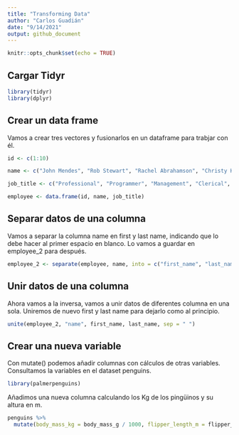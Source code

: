 ```yaml
---
title: "Transforming Data"
author: "Carlos Guadián"
date: "9/14/2021"
output: github_document
---
```


```r
knitr::opts_chunk$set(echo = TRUE)
```

## Cargar Tidyr
```r
library(tidyr)
library(dplyr)
```

## Crear un data frame
Vamos a crear tres vectores y fusionarlos en un dataframe para trabjar con él.

```r
id <- c(1:10)

name <- c("John Mendes", "Rob Stewart", "Rachel Abrahamson", "Christy Hickman", "Johnson Harper", "Candace Miller", "Carlson Landy", "Pansy Jordan", "Darius Berry", "Claudia Garcia")

job_title <- c("Professional", "Programmer", "Management", "Clerical", "Developer", "Programmer", "Management", "Clerical", "Developer", "Programmer")

employee <- data.frame(id, name, job_title)
```

## Separar datos de una columna
Vamos a separar la columna name en first y last name, indicando que lo debe hacer 
al primer espacio en blanco. Lo vamos a guardar en employee_2 para después.

```r
employee_2 <- separate(employee, name, into = c("first_name", "last_name"), sep = " ")
```

## Unir datos de una columna
Ahora vamos a la inversa, vamos a unir datos de diferentes columna en una sola.
Uniremos de nuevo first y last name para dejarlo como al principio.

```r
unite(employee_2, "name", first_name, last_name, sep = " ")
```

## Crear una nueva variable
Con mutate() podemos añadir columnas con cálculos de otras variables.
Consultamos la variables en el dataset penguins.

```r
library(palmerpenguins)
```

Añadimos una nueva columna calculando los Kg de los pingüinos y su altura en m.
```r
penguins %>% 
  mutate(body_mass_kg = body_mass_g / 1000, flipper_length_m = flipper_length_mm / 1000)
```
